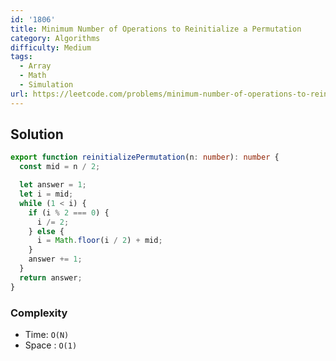 ```yaml
---
id: '1806'
title: Minimum Number of Operations to Reinitialize a Permutation
category: Algorithms
difficulty: Medium
tags:
  - Array
  - Math
  - Simulation
url: https://leetcode.com/problems/minimum-number-of-operations-to-reinitialize-a-permutation
---
```


## Solution

```typescript showLineNumbers
export function reinitializePermutation(n: number): number {
  const mid = n / 2;

  let answer = 1;
  let i = mid;
  while (1 < i) {
    if (i % 2 === 0) {
      i /= 2;
    } else {
      i = Math.floor(i / 2) + mid;
    }
    answer += 1;
  }
  return answer;
}
```

### Complexity

- Time: `O(N)`
- Space : `O(1)`
